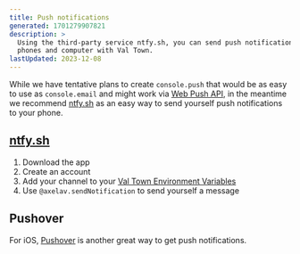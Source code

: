 ```yaml
---
title: Push notifications
generated: 1701279907821
description: >
  Using the third-party service ntfy.sh, you can send push notifications to
  phones and computer with Val Town.
lastUpdated: 2023-12-08
---
```




While we have tentative plans to create `console.push` that would be as easy to
use as `console.email` and might work via
[Web Push API](https://developer.mozilla.org/en-US/docs/Web/API/Push_API), in
the meantime we recommend [ntfy.sh](http://ntfy.sh) as an easy way to send
yourself push notifications to your phone.

## [ntfy.sh](https://ntfy.sh)

1. Download the app
2. Create an account
3. Add your channel to your
   [Val Town Environment Variables](https://val.town/settings/environment-variables)
4. Use `@axelav.sendNotification` to send yourself a message

<Val url="https://www.val.town/embed/axelav.sendNotification" />

## Pushover

For iOS, [Pushover](https://pushover.net/) is another great way to get push
notifications.

<Val url="https://www.val.town/embed/@meatcar.pushover" />
